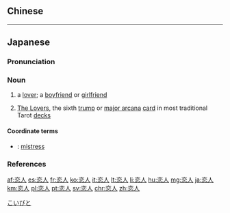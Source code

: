 {{also|戀人}}
==Chinese==
{{zh-see|戀人}}

----

==Japanese==
{{wikipedia|lang=ja}}
{{wikipedia|恋人 (タロット)|lang=ja}}
{{ja-kanjitab|こい|ひと|k2=びと|r=y|yomi=k}}

===Pronunciation===
{{ja-pron|こいびと|acc=h|acc_ref=NHK,DJR|y=k}}

===Noun===
{{ja-noun|こいびと|hhira=こひびと}}

# a [[lover]]; a [[boyfriend]] or [[girlfriend]]
# {{lb|ja|tarot|sort=こいびと}} [[w:The Lovers|The Lovers]], the sixth [[trump]] or [[major arcana]] [[card]] in most traditional Tarot [[deck]]s

====Coordinate terms====
* {{ja-r|愛人|あいじん}}: [[mistress]]

===References===
<references/>

[[Category:ja:Love|こいびと]]
[[af:恋人]]
[[es:恋人]]
[[fr:恋人]]
[[ko:恋人]]
[[it:恋人]]
[[lt:恋人]]
[[li:恋人]]
[[hu:恋人]]
[[mg:恋人]]
[[ja:恋人]]
[[km:恋人]]
[[pl:恋人]]
[[pt:恋人]]
[[sv:恋人]]
[[chr:恋人]]
[[zh:恋人]]